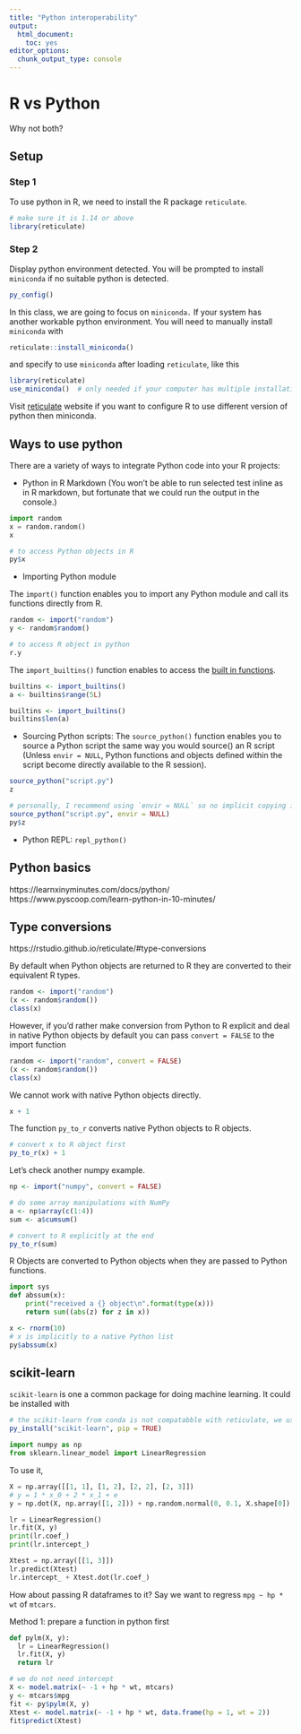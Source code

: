 ```yaml
---
title: "Python interoperability"
output: 
  html_document: 
    toc: yes
editor_options: 
  chunk_output_type: console
---
```



# R vs Python

Why not both?


## Setup

### Step 1
To use python in R, we need to install the R package `reticulate`.
```r
# make sure it is 1.14 or above
library(reticulate)
```

### Step 2


Display python environment detected. You will be prompted to install `miniconda` if no suitable python is detected.

```r
py_config()
```

In this class, we are going to focus on `miniconda.` If your system has another workable python environment. You will need to manually install `miniconda` with
```r
reticulate::install_miniconda()
```
and specify to use `miniconda` after loading `reticulate`, like this
```r
library(reticulate)
use_miniconda()  # only needed if your computer has multiple installations of python.
```

Visit [reticulate](https://rstudio.github.io/reticulate/articles/versions.html) website if you want to configure R to use different version of python then miniconda.

## Ways to use python

There are a variety of ways to integrate Python code into your R projects:

- Python in R Markdown (You won't be able to run selected test inline as in R markdown, but fortunate that we could run the output in the console.)

```python
import random
x = random.random()
x
```

```r
# to access Python objects in R
py$x
```

- Importing Python module

The `import()` function enables you to import any Python module and call its functions directly from R. 

```r
random <- import("random")
y <- random$random()
```

```python
# to access R object in python
r.y
```

The `import_builtins()` function enables to access the [built in functions](https://docs.python.org/3/library/functions.html#built-in-funcs).

```r
builtins <- import_builtins()
a <- builtins$range(5L)

builtins <- import_builtins()
builtins$len(a)
```


- Sourcing Python scripts: The `source_python()` function enables you to source a Python script the same way you would source() an R script (Unless `envir = NULL`, Python functions and objects defined within the script become directly available to the R session).


```r
source_python("script.py")
z
```


```r
# personally, I recommend using `envir = NULL` so no implicit copying is done
source_python("script.py", envir = NULL)
py$z
```


- Python REPL: `repl_python()`


## Python basics

https://learnxinyminutes.com/docs/python/
https://www.pyscoop.com/learn-python-in-10-minutes/


## Type conversions

https://rstudio.github.io/reticulate/#type-conversions

By default when Python objects are returned to R they are converted to their equivalent R types.

```r
random <- import("random")
(x <- random$random())
class(x)
```

However, if you'd rather make conversion from Python to R explicit and deal in native Python objects by default you can pass `convert = FALSE` to the import function

```r
random <- import("random", convert = FALSE)
(x <- random$random())
class(x)
```

We cannot work with native Python objects directly.
```r
x + 1
```

The function `py_to_r` converts native Python objects to R objects.
```r
# convert x to R object first
py_to_r(x) + 1
```

Let's check another numpy example.
```r
np <- import("numpy", convert = FALSE)

# do some array manipulations with NumPy
a <- np$array(c(1:4))
sum <- a$cumsum()

# convert to R explicitly at the end
py_to_r(sum)
```

R Objects are converted to Python objects when they are passed to Python functions.

```python
import sys
def abssum(x):
    print("received a {} object\n".format(type(x)))
    return sum((abs(z) for z in x))

```

```r
x <- rnorm(10)
# x is implicitly to a native Python list
py$abssum(x)
```

## scikit-learn

`scikit-learn` is one a common package for doing machine learning. It could be installed with
```r
# the scikit-learn from conda is not compatabble with reticulate, we use the one from pip instead
py_install("scikit-learn", pip = TRUE)
```


```python
import numpy as np
from sklearn.linear_model import LinearRegression
```


To use it,
```python
X = np.array([[1, 1], [1, 2], [2, 2], [2, 3]])
# y = 1 * x_0 + 2 * x_1 + e
y = np.dot(X, np.array([1, 2])) + np.random.normal(0, 0.1, X.shape[0])

lr = LinearRegression()
lr.fit(X, y)
print(lr.coef_)
print(lr.intercept_)
```

```python
Xtest = np.array([[1, 3]])
lr.predict(Xtest)
lr.intercept_ + Xtest.dot(lr.coef_)
```


How about passing R dataframes to it? Say we want to regress `mpg ~ hp * wt` of `mtcars`.

Method 1: prepare a function in python first
```python
def pylm(X, y):
  lr = LinearRegression()
  lr.fit(X, y)
  return lr

```


```r
# we do not need intercept
X <- model.matrix(~ -1 + hp * wt, mtcars)
y <- mtcars$mpg
fit <- py$pylm(X, y)
Xtest <- model.matrix(~ -1 + hp * wt, data.frame(hp = 1, wt = 2))
fit$predict(Xtest)
```

